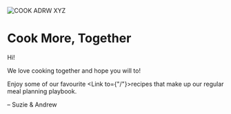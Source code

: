 
![COOK ADRW XYZ](/img/logos/cook-b.svg)

# Cook More, Together

Hi!

We love cooking together and hope you will to!

Enjoy some of our favourite <Link to={"/"}>recipes</Link> that make up our regular meal planning playbook.

– Suzie & Andrew
